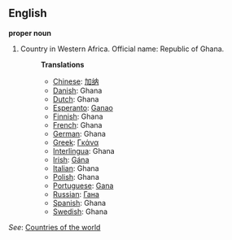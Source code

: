 ==English==

'''proper noun'''

# Country in Western Africa. Official name: Republic of Ghana.
#:'''Translations'''
#:*[[Chinese]]: [[加纳]]
#:*[[Danish]]: Ghana
#:*[[Dutch]]: Ghana
#:*[[Esperanto]]: [[Ganao]]
#:*[[Finnish]]: Ghana
#:*[[French]]: Ghana
#:*[[German]]: Ghana
#:*[[Greek]]: [[Γκάνα]]
#:*[[Interlingua]]: Ghana
#:*[[Irish]]: [[Gána]]
#:*[[Italian]]: Ghana
#:*[[Polish]]: Ghana
#:*[[Portuguese]]: [[Gana]]
#:*[[Russian]]: [[Гана]]
#:*[[Spanish]]: Ghana
#:*[[Swedish]]: Ghana

''See'': [[Countries of the world]]